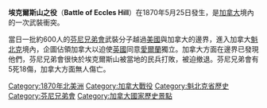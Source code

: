 {{unreferenced|time=2019-03-22T07:55:36+00:00}}
'''埃克爾斯山之役'''（'''Battle of Eccles Hill'''）在1870年5月25日發生，是[[加拿大|加拿大]]境內的一次武裝衝突。

當日一批約600人的[[芬尼兄弟會|芬尼兄弟會]]武裝分子越過[[美國|美國]]與加拿大的邊界，進入加拿大[[魁北克|魁北克]]境內，企圖佔領加拿大以迫使[[英國|英國]]同意[[愛爾蘭|愛爾蘭]]獨立。加拿大方面在邊界已發現他們，芬尼兄弟會很快於埃克爾斯山被當地的民兵打敗，被迫撤退。芬尼兄弟會有5死18傷，加拿大方面無人傷亡。

{{War-stub}}
{{DEFAULTSORT:Eccles Hill}}
[[Category:1870年北美洲|Category:1870年北美洲]]
[[Category:加拿大戰役|Category:加拿大戰役]]
[[Category:魁北克省歷史|Category:魁北克省歷史]]
[[Category:芬尼兄弟會|Category:芬尼兄弟會]]
[[Category:加拿大國家歷史景點|Category:加拿大國家歷史景點]]